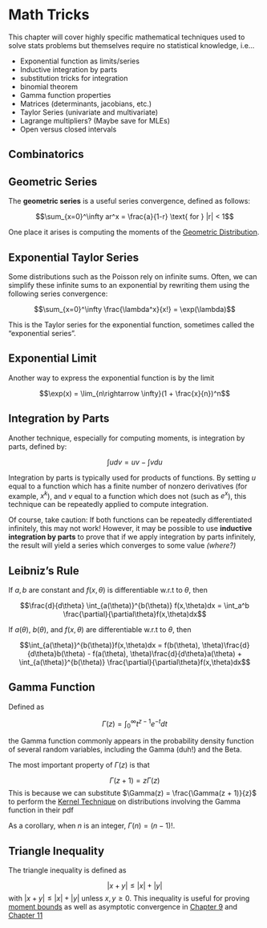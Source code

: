 # Math Tricks {#math-tricks}

This chapter will cover highly specific mathematical techniques used to solve stats problems but themselves require no statistical knowledge, i.e...

- Exponential function as limits/series
- Inductive integration by parts
- substitution tricks for integration
- binomial theorem
- Gamma function properties
- Matrices (determinants, jacobians, etc.)
- Taylor Series (univariate and multivariate)
- Lagrange multipliers? (Maybe save for MLEs)
- Open versus closed intervals

## Combinatorics

## Geometric Series {#geometric-series}

The **geometric series** is a useful series convergence, defined as follows:

$$\sum_{x=0}^\infty ar^x = \frac{a}{1-r} \text{ for } |r| < 1$$

One place it arises is computing the moments of the [Geometric Distribution](#geometric-distribution).

## Exponential Taylor Series {#exponential-taylor}
Some distributions such as the Poisson rely on infinite sums. Often, we can simplify these infinite sums to an exponential by rewriting them using the following series convergence:

$$\sum_{x=0}^\infty \frac{\lambda^x}{x!} = \exp(\lambda)$$

This is the Taylor series for the exponential function, sometimes called the "exponential series".

## Exponential Limit {#exponential-limit}
Another way to express the exponential function is by the limit

$$\exp(x) = \lim_{n\rightarrow \infty}(1 + \frac{x}{n})^n$$

## Integration by Parts {#ibp}

Another technique, especially for computing moments, is integration by parts, defined by:

$$\int udv = uv - \int vdu$$

Integration by parts is typically used for products of functions. By setting $u$ equal to a function which has a finite number of nonzero derivatives (for example, $x^k$), and $v$ equal to a function which does not (such as $e^x$), this technique can be repeatedly applied to compute integration.

Of course, take caution: If both functions can be repeatedly differentiated infinitely, this may not work! However, it may be possible to use **inductive integration by parts** to prove that if we apply integration by parts infinitely, the result will yield a series which converges to some value *(where?)*

## Leibniz's Rule {#leibniz-rule}

::: {.theorem name="Leibniz's Rule: Simple Version"}

If $a, b$ are constant and $f(x, \theta)$ is differentiable w.r.t to $\theta$, then

$$\frac{d}{d\theta} \int_{a(\theta)}^{b(\theta)} f(x,\theta)dx = \int_a^b \frac{\partial}{\partial\theta}f(x,\theta)dx$$
:::

::: {.theorem name="Leibniz's Rule: Complicated Version"}


If $a(\theta)$, $b(\theta)$, and $f(x, \theta)$ are differentiable w.r.t to $\theta$, then 

$$\int_{a(\theta)}^{b(\theta)}f(x,\theta)dx = f(b(\theta), \theta)\frac{d}{d\theta}b(\theta) - f(a(\theta), \theta)\frac{d}{d\theta}a(\theta) + \int_{a(\theta)}^{b(\theta)} \frac{\partial}{\partial\theta}f(x,\theta)dx$$
:::

## Gamma Function {#gamma-function}

Defined as 

$$\Gamma(z) = \int_{0}^\infty t^{z-1}e^{-t}dt$$

the Gamma function commonly appears in the probability density function of several random variables, including the Gamma (duh!) and the Beta.

The most important property of $\Gamma(z)$ is that 

$$\Gamma(z + 1) = z\Gamma(z)$$
This is because we can substitute $\Gamma(z) = \frac{\Gamma(z + 1)}{z}$ to perform the [Kernel Technique](#kernel-technique) on distributions involving the Gamma function in their pdf

As a corollary, when $n$ is an integer, $\Gamma(n) = (n-1)!$. 

## Triangle Inequality {#triangle-inequality}

The triangle inequality is defined as 

$$|x + y| \leq |x| + |y|$$
with $|x + y| \leq |x| + |y|$ unless $x, y \geq 0$. This inequality is useful for proving [moment bounds](#moment-bounds) as well as asymptotic convergence in [Chapter 9](point-estimators-asymptotics) and [Chapter 11](hypothesis-tests-asymptotics)
